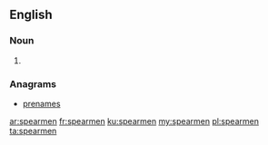 ==English==

===Noun===
{{head|en|noun plural form}}

# {{plural of|spearman|lang=en}}

===Anagrams===
* [[prenames#English|prenames]]

[[ar:spearmen]]
[[fr:spearmen]]
[[ku:spearmen]]
[[my:spearmen]]
[[pl:spearmen]]
[[ta:spearmen]]